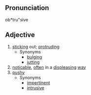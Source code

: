 ==Pronunciation==
ob*tru"sive

==Adjective==
# [[stick]]ing out; [[protrude|protruding]]
#* Synonyms
#** [[bulge|bulging]]
#** [[jut]]ting
# [[noticable]], [[often]] in a [[displease|displeasing]] [[way]]
# [[pushy]]
#* Synonyms
#** [[impertinent]]
#** [[intrusive]]